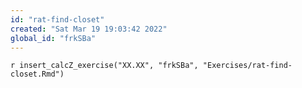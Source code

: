 ```yaml
---
id: "rat-find-closet"
created: "Sat Mar 19 19:03:42 2022"
global_id: "frkSBa"
---
```


`r insert_calcZ_exercise("XX.XX", "frkSBa", "Exercises/rat-find-closet.Rmd")`


